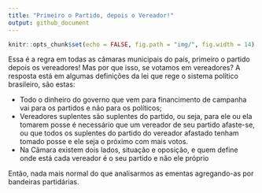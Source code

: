 ```yaml
---
title: "Primeiro o Partido, depois o Vereador!"
output: github_document
---
```


```r
knitr::opts_chunk$set(echo = FALSE, fig.path = "img/", fig.width = 14)
```

Essa é a regra em todas as câmaras municipais do país, primeiro o partido depois os vereadores! Mas por que isso, se votamos em vereadores? A resposta está em algumas definições da lei que rege o sistema político brasileiro, são estas:

* Todo o dinheiro do governo que vem para financimento de campanha vai para os partidos e não para os políticos;
* Vereadores suplentes são suplentes do partido, ou seja, para ele ou ela tomarem posse é necessário que um vereador de seu partido afaste-se, ou que todos os suplentes do partido do vereador afastado tenham tomado posse e ele seja o próximo com mais votos.
* Na Câmara existem dois lados, situação e oposição, e quem define onde está cada vereador é o seu partido e não ele próprio

Então, nada mais normal do que analisarmos as ementas agregando-as por bandeiras partidárias.






